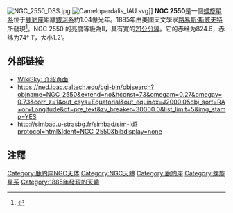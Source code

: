 [[File:NGC_2550_DSS.jpg|thumb]]
[[File:Camelopardalis_IAU.svg|thumb]]]]
'''NGC 2550'''是一個[[螺旋星系|螺旋星系]]位于[[鹿豹座|鹿豹座]]距離[[銀河系|銀河系]]約1.04億光年。1885年由美國天文學家[[路易斯·斯威夫特|路易斯·斯威夫特]]所發現<ref>{{Cite web |url=http://cseligman.com/text/atlas/ngc25a.htm#2550 |title=存档副本 |accessdate=2019-01-22 |archive-date=2016-03-05 |archive-url=https://web.archive.org/web/20160305075700/http://cseligman.com/text/atlas/ngc25a.htm#2550 |dead-url=yes }}</ref>。NGC 2550 的亮度等級為II，具有寬的[[21公分線|21公分線]]。它的赤经为824.6，赤纬为74° 1′，大小1.2′。

== 外部链接 ==
* [http://www.wikisky.org/?object=NGC+2550 WikiSky: 介绍页面]{{Wayback|url=http://www.wikisky.org/?object=NGC+2550 |date=20160305035005 }}
*https://ned.ipac.caltech.edu/cgi-bin/objsearch?objname=NGC_2550&extend=no&hconst=73&omegam=0.27&omegav=0.73&corr_z=1&out_csys=Equatorial&out_equinox=J2000.0&obj_sort=RA+or+Longitude&of=pre_text&zv_breaker=30000.0&list_limit=5&img_stamp=YES{{Wayback|url=https://ned.ipac.caltech.edu/cgi-bin/objsearch?objname=NGC_2550&extend=no&hconst=73&omegam=0.27&omegav=0.73&corr_z=1&out_csys=Equatorial&out_equinox=J2000.0&obj_sort=RA+or+Longitude&of=pre_text&zv_breaker=30000.0&list_limit=5&img_stamp=YES |date=20190217082721 }}
* http://simbad.u-strasbg.fr/simbad/sim-id?protocol=html&Ident=NGC_2550&bibdisplay=none{{Wayback|url=http://simbad.u-strasbg.fr/simbad/sim-id?protocol=html&Ident=NGC_2550&bibdisplay=none |date=20190123010341 }}
==注釋==
{{reflist}}

{{星系小作品}}

[[Category:鹿豹座NGC天体|Category:鹿豹座NGC天体]]
[[Category:NGC天體|Category:NGC天體]]
[[Category:鹿豹座|Category:鹿豹座]]
[[Category:螺旋星系|Category:螺旋星系]]
[[Category:1885年發現的天體|Category:1885年發現的天體]]